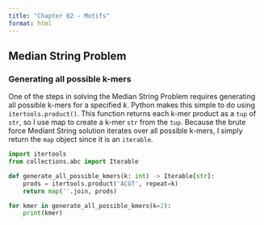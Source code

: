 ```yaml
---
title: "Chapter 02 - Motifs"
format: html
---
```


## Median String Problem

### Generating all possible k-mers

One of the steps in solving the Median String Problem requires generating all possible k-mers for a specified *k*.
Python makes this simple to do using `itertools.product()`.
This function returns each k-mer product as a `tup` of `str`, so I use map to create a k-mer `str` from the `tup`.
Because the brute force Mediant String solution iterates over all possible k-mers, I simply return the `map` object since it is an `iterable`.

```python
import itertools
from collections.abc import Iterable

def generate_all_possible_kmers(k: int) -> Iterable[str]:
    prods = itertools.product('ACGT', repeat=k)
    return map(''.join, prods)

for kmer in generate_all_possible_kmers(k=2):
    print(kmer)
```
